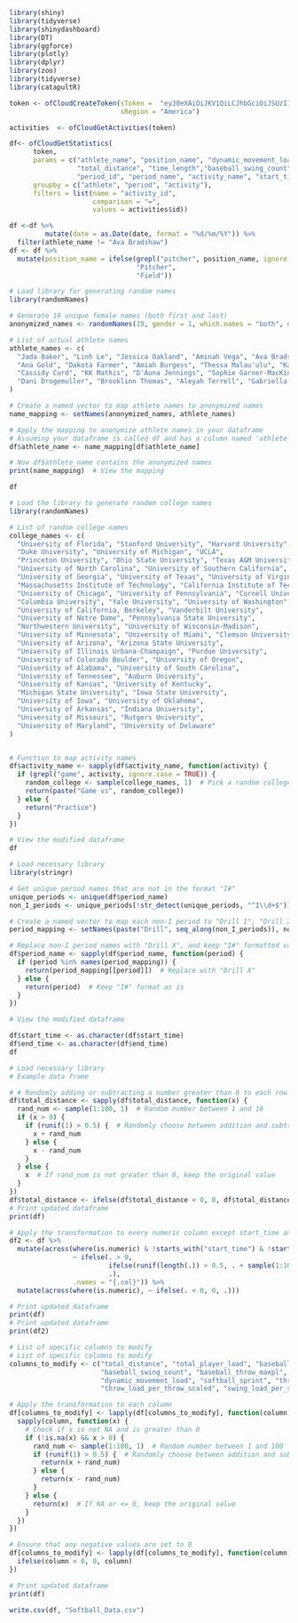 ```{r}
library(shiny)
library(tidyverse)
library(shinydashboard)
library(DT)
library(ggforce)
library(plotly)
library(dplyr)
library(zoo)
library(tidyverse)
library(catapultR)
```




```{r}
token <- ofCloudCreateToken(sToken =  "eyJ0eXAiOiJKV1QiLCJhbGciOiJSUzI1NiJ9.eyJhdWQiOiI0NjFiMTExMS02ZjdhLTRkYmItOWQyOS0yMzAzOWZlMjI4OGUiLCJqdGkiOiIzODk4NTlmYjVhZGI3MThiODdhZTE2YTNhZTQ3MjYxMGY3NTRkZDUyNGZmNjE0NmJhYjU1ODU3NWZmZTEwYzc3MzdkYjA4YWU4MDAwOGZlMSIsImlhdCI6MTczODM1MTU1NC4zODQyMjcsIm5iZiI6MTczODM1MTU1NC4zODQyMjksImV4cCI6NDg5MTk1MTU1NC4zNzM4NTEsInN1YiI6ImEyYjA5NTQyLTE4NTktNDg3ZC1iMjA3LTNhYTg2YWZkMGIxOCIsInNjb3BlcyI6WyJjb25uZWN0Iiwic2Vuc29yLXJlYWQtb25seSJdfQ.HmHqGsDzfu7-QrIEFKP1E3-sXaC3sRgUibtpzzniGvORt8eKViHNecfydQwv8YbzXOQ51GCiFXCXa96LvwP3cSbT2OipxPF3umEgmVmeYB4q-ZWdgFcggW7whBFc5UPDEvHX--f9XWe3uSgAA4Y9ha2vLSGsV7NuiEs2ceVBmhDkIjCC0NZgDcEBOVsMxSPNSqLOkhllwgN4IPnc9i3CKWactc5oVDkqAeI5wAoWwviNJEV-lt-WeJ2ZRASGON1WhRNrcZue-GbhLCuop3ISVtTd2VikR7NTuMbGyPhVxafxQCS91VOtHbxNHu_iUPIjASSjHkS_iE-W4e62bIeqnOnThR-cPUIDbFFM1mV6Df6KfCPaR4a58R5Mp9MPTam2l-G2XISh5cTjp2fK6fOu0Cd_V4VyAhq40eAV6zvWpd820C3UPMJjf1fgUy6hcSAWmdJ62CoiXFUrmLt7ci_qbeqU1YXyJ6ENc32VDK1zGuCfFnYa-OHIrXUDEkdhdeUuj66dDJi31MZtpEGq8eYFsJrXkgY4vhB-SYVr0IM1bvnoKQvG9Qv7qDMPNY3tDQjex9s7W3XlKC5IqUlf5E6FJ5cZL6aX24nPusHcC3Lp2pC0BOOc9cMZBCc4_S0cG7aadrvBTSNXd6g_hTFttz91hcnSSbef5YfoWBckRVmA_2c",
                            sRegion = "America")

activities  <- ofCloudGetActivities(token)

df<- ofCloudGetStatistics(
      token,
      params = c("athlete_name", "position_name", "dynamic_movement_load",
                 "total_distance", "time_length","baseball_swing_count", "baseball_swing_maxpl", "baseball_throw_count", "baseball_throw_maxpl",   "total_player_load", "softball_sprint", "throw_pl_per_throw","throw_load_per_throw_scaled", "swing_load_per_swing", "date", "weighted_dist",
                 "period_id", "period_name", "activity_name", "start_time", "end_time",  "day_name", "baseball_throw_count"),
      groupby = c("athlete", "period", "activity"),
      filters = list(name = "activity_id",
                     comparison = "=",
                     values = activities$id))

df <-df %>%
         mutate(date = as.Date(date, format = "%d/%m/%Y")) %>%
  filter(athlete_name != "Ava Bradshaw")
df <- df %>%
  mutate(position_name = ifelse(grepl("pitcher", position_name, ignore.case = TRUE), 
                                "Pitcher", 
                                "Field"))

```


```{r}
# Load library for generating random names
library(randomNames)

# Generate 19 unique female names (both first and last)
anonymized_names <- randomNames(19, gender = 1, which.names = "both", name.order = "first.last")

# List of actual athlete names
athlete_names <- c(
  "Jada Baker", "Linh Le", "Jessica Oakland", "Aminah Vega", "Ava Bradshaw",
  "Ana Gold", "Dakota Farmer", "Amiah Burgess", "Thessa Malau'ulu", "Kairi Rodriguez",
  "Cassidy Curd", "KK Mathis", "D'Auna Jennings", "Sophie Garner-MacKinnon",
  "Dani Drogemuller", "Brooklinn Thomas", "Aleyah Terrell", "Gabriella Mike", "Hailey Shuler"
)

# Create a named vector to map athlete names to anonymized names
name_mapping <- setNames(anonymized_names, athlete_names)

# Apply the mapping to anonymize athlete names in your dataframe
# Assuming your dataframe is called df and has a column named 'athlete_name':
df$athlete_name <- name_mapping[df$athlete_name]

# Now df$athlete_name contains the anonymized names
print(name_mapping)  # View the mapping

df
```


```{r}
# Load the library to generate random college names
library(randomNames)

# List of random college names
college_names <- c(
  "University of Florida", "Stanford University", "Harvard University", 
  "Duke University", "University of Michigan", "UCLA", 
  "Princeton University", "Ohio State University", "Texas A&M University", 
  "University of North Carolina", "University of Southern California",
  "University of Georgia", "University of Texas", "University of Virginia", 
  "Massachusetts Institute of Technology", "California Institute of Technology",
  "University of Chicago", "University of Pennsylvania", "Cornell University", 
  "Columbia University", "Yale University", "University of Washington", 
  "University of California, Berkeley", "Vanderbilt University", 
  "University of Notre Dame", "Pennsylvania State University", 
  "Northwestern University", "University of Wisconsin-Madison", 
  "University of Minnesota", "University of Miami", "Clemson University", 
  "University of Arizona", "Arizona State University", 
  "University of Illinois Urbana-Champaign", "Purdue University", 
  "University of Colorado Boulder", "University of Oregon", 
  "University of Alabama", "University of South Carolina", 
  "University of Tennessee", "Auburn University", 
  "University of Kansas", "University of Kentucky", 
  "Michigan State University", "Iowa State University", 
  "University of Iowa", "University of Oklahoma", 
  "University of Arkansas", "Indiana University", 
  "University of Missouri", "Rutgers University", 
  "University of Maryland", "University of Delaware"
)


# Function to map activity names
df$activity_name <- sapply(df$activity_name, function(activity) {
  if (grepl("game", activity, ignore.case = TRUE)) {
    random_college <- sample(college_names, 1)  # Pick a random college
    return(paste("Game vs", random_college))
  } else {
    return("Practice")
  }
})

# View the modified dataframe
df

```


```{r}
# Load necessary library
library(stringr)

# Get unique period names that are not in the format "I#"
unique_periods <- unique(df$period_name)
non_I_periods <- unique_periods[!str_detect(unique_periods, "^I\\d+$")]

# Create a named vector to map each non-I period to "Drill 1", "Drill 2", etc.
period_mapping <- setNames(paste("Drill", seq_along(non_I_periods)), non_I_periods)

# Replace non-I period names with "Drill X", and keep "I#" formatted values as is
df$period_name <- sapply(df$period_name, function(period) {
  if (period %in% names(period_mapping)) {
    return(period_mapping[[period]])  # Replace with "Drill X"
  } else {
    return(period)  # Keep "I#" format as is
  }
})

# View the modified dataframe


```

```{r}
df$start_time <- as.character(df$start_time)
df$end_time <- as.character(df$end_time)
df
```

```{r}
# Load necessary library
# Example data frame

# # Randomly adding or subtracting a number greater than 0 to each row
df$total_distance <- sapply(df$total_distance, function(x) {
  rand_num <- sample(1:100, 1)  # Random number between 1 and 10
  if (x > 0) {
    if (runif(1) > 0.5) {  # Randomly choose between addition and subtraction
      x + rand_num
    } else {
      x - rand_num
    }
  } else {
    x  # If rand_num is not greater than 0, keep the original value
  }
})
df$total_distance <- ifelse(df$total_distance < 0, 0, df$total_distance)
# Print updated dataframe
print(df)

# Apply the transformation to every numeric column except start_time and end_time
df2 <- df %>%
  mutate(across(where(is.numeric) & !starts_with("start_time") & !starts_with("end_time"),
                ~ ifelse(. > 0, 
                         ifelse(runif(length(.)) > 0.5, . + sample(1:100, length(.), replace = TRUE), . - sample(1:100, length(.), replace = TRUE)),
                         .), 
                .names = "{.col}")) %>%
  mutate(across(where(is.numeric), ~ ifelse(. < 0, 0, .)))

# Print updated dataframe
print(df)
# Print updated dataframe
print(df2)

```

```{r}
# List of specific columns to modify
# List of specific columns to modify
columns_to_modify <- c("total_distance", "total_player_load", "baseball_throw_count", 
                       "baseball_swing_count", "baseball_throw_maxpl", "baseball_swing_maxpl", 
                       "dynamic_movement_load", "softball_sprint", "throw_pl_per_throw", 
                       "throw_load_per_throw_scaled", "swing_load_per_swing", "weighted_dist")

# Apply the transformation to each column
df[columns_to_modify] <- lapply(df[columns_to_modify], function(column) {
  sapply(column, function(x) {
    # Check if x is not NA and is greater than 0
    if (!is.na(x) && x > 0) {
      rand_num <- sample(1:100, 1)  # Random number between 1 and 100
      if (runif(1) > 0.5) {  # Randomly choose between addition and subtraction
        return(x + rand_num)
      } else {
        return(x - rand_num)
      }
    } else {
      return(x)  # If NA or <= 0, keep the original value
    }
  })
})

# Ensure that any negative values are set to 0
df[columns_to_modify] <- lapply(df[columns_to_modify], function(column) {
  ifelse(column < 0, 0, column)
})

# Print updated dataframe
print(df)


```


```{r}
write.csv(df, "Softball_Data.csv")
```